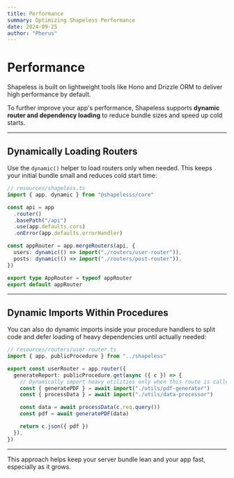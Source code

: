 ```yaml
---
title: Performance
summary: Optimizing Shapeless Performance
date: 2024-09-25
author: "Pherus"
---
```


# Performance

Shapeless is built on lightweight tools like Hono and Drizzle ORM to deliver high performance by default.

To further improve your app's performance, Shapeless supports **dynamic router and dependency loading** to reduce bundle sizes and speed up cold starts.

---

## Dynamically Loading Routers

Use the `dynamic()` helper to load routers only when needed. This keeps your initial bundle small and reduces cold start time:

```ts
// resources/shapeless.ts
import { app, dynamic } from "@shapelesss/core"

const api = app
  .router()
  .basePath("/api")
  .use(app.defaults.cors)
  .onError(app.defaults.errorHandler)

const appRouter = app.mergeRouters(api, {
  users: dynamic(() => import("./routers/user-router")),
  posts: dynamic(() => import("./routers/post-router")),
})

export type AppRouter = typeof appRouter
export default appRouter
```

---

## Dynamic Imports Within Procedures

You can also do dynamic imports inside your procedure handlers to split code and defer loading of heavy dependencies until actually needed:

```ts
// resources/routers/user-router.ts
import { app, publicProcedure } from "../shapeless"

export const userRouter = app.router({
  generateReport: publicProcedure.get(async ({ c }) => {
    // Dynamically import heavy utilities only when this route is called
    const { generatePDF } = await import("./utils/pdf-generator")
    const { processData } = await import("./utils/data-processor")

    const data = await processData(c.req.query())
    const pdf = await generatePDF(data)

    return c.json({ pdf })
  }),
})
```

---

This approach helps keep your server bundle lean and your app fast, especially as it grows.
